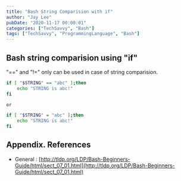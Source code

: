 ```yaml
---
title: "Bash String Comparision with if"
author: "Jay Lee"
pubDate: "2020-11-17 00:00:01"
categories: ["TechSavvy", "Bash"]
tags: ["TechSavvy", "ProgrammingLanguage", "Bash"]
---
```



## Bash string comparision using "if"

"==" and "!=" only can be used in case of string comparision.

``` sh
if [ "$STRING" == "abc" ];then
    echo "STRING is abc!"
fi 

or

if [ "$STRING" = "abc" ];then
    echo "STRING is abc!"
fi 
```

## Appendix. References

- General : [http://tldp.org/LDP/Bash-Beginners-Guide/html/sect_07_01.html](http://tldp.org/LDP/Bash-Beginners-Guide/html/sect_07_01.html)


